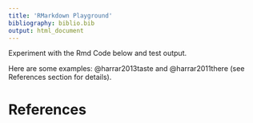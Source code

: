 ```yaml
---
title: 'RMarkdown Playground'
bibliography: biblio.bib
output: html_document
---
```


Experiment with the Rmd Code below and test output.

Here are some examples: @harrar2013taste and @harrar2011there (see References section for details).

# References
